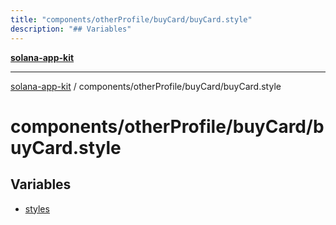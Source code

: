 ```yaml
---
title: "components/otherProfile/buyCard/buyCard.style"
description: "## Variables"
---
```


[**solana-app-kit**](../../../../README.mdx)

***

[solana-app-kit](../../../../README.mdx) / components/otherProfile/buyCard/buyCard.style

# components/otherProfile/buyCard/buyCard.style

## Variables

- [styles](variables/styles.mdx)

